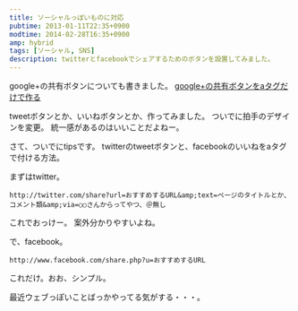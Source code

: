```yaml
---
title: ソーシャルっぽいものに対応
pubtime: 2013-01-11T22:35+0900
modtime: 2014-02-28T16:35+0900
amp: hybrid
tags: [ソーシャル, SNS]
description: twitterとfacebookでシェアするためのボタンを設置してみました。
---
```


<PS date="2014-02-28T16:35+0900" level={1}>

google+の共有ボタンについても書きました。
[google+の共有ボタンをaタグだけで作る](/blog/2014/02/atag-google-plus-link)

</PS>

tweetボタンとか、いいねボタンとか、作ってみました。
ついでに拍手のデザインを変更。
統一感があるのはいいことだよねー。

さて、ついでにtipsです。
twitterのtweetボタンと、facebookのいいねをaタグで付ける方法。

まずはtwitter。
```
http://twitter.com/share?url=おすすめするURL&amp;text=ページのタイトルとか、コメント類&amp;via=○○さんからってやつ、＠無し
```
これでおっけー。
案外分かりやすいよね。

で、facebook。
```
http://www.facebook.com/share.php?u=おすすめするURL
```
これだけ。おお、シンプル。

最近ウェブっぽいことばっかやってる気がする・・・。
